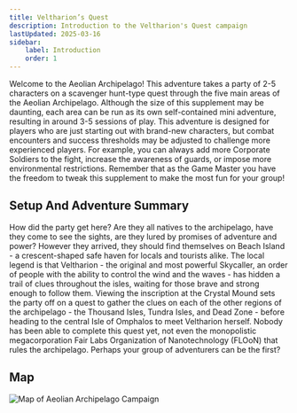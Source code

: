 ```yaml
---
title: Veltharion’s Quest
description: Introduction to the Veltharion's Quest campaign
lastUpdated: 2025-03-16
sidebar:
    label: Introduction
    order: 1
---
```



Welcome to the Aeolian Archipelago! This adventure takes a party of 2-5 characters on a scavenger hunt-type quest through the five main areas of the Aeolian Archipelago. Although the size of this supplement may be daunting, each area can be run as its own self-contained mini adventure, resulting in around 3-5 sessions of play. This adventure is designed for players who are just starting out with brand-new characters, but combat encounters and success thresholds may be adjusted to challenge more experienced players. For example, you can always add more Corporate Soldiers to the fight, increase the awareness of guards, or impose more environmental restrictions. Remember that as the Game Master you have the freedom to tweak this supplement to make the most fun for your group!

## Setup And Adventure Summary

How did the party get here? Are they all natives to the archipelago, have they come to see the sights, are they lured by promises of adventure and power? However they arrived, they should find themselves on Beach Island - a crescent-shaped safe haven for locals and tourists alike. The local legend is that Veltharion - the original and most powerful Skycaller, an order of people with the ability to control the wind and the waves - has hidden a trail of clues throughout the isles, waiting for those brave and strong enough to follow them. Viewing the inscription at the Crystal Mound sets the party off on a quest to gather the clues on each of the other regions of the archipelago - the Thousand Isles, Tundra Isles, and Dead Zone - before heading to the central Isle of Omphalos to meet Veltharion herself. Nobody has been able to complete this quest yet, not even the monopolistic megacorporation Fair Labs Organization of Nanotechnology (FLOoN) that rules the archipelago. Perhaps your group of adventurers can be the first?

## Map

![Map of Aeolian Archipelago Campaign](../../../../assets/archipelago/map-archipelago.png)
